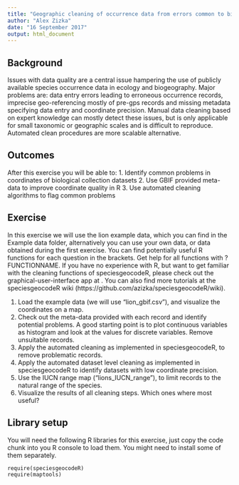 ```yaml
---
title: "Geographic cleaning of occurrence data from errors common to biological databases"
author: "Alex Zizka"
date: "16 September 2017"
output: html_document
---
```


## Background
Issues with data quality are a central issue hampering the use of publicly available species occurrence data in ecology and biogeography. Major problems are: data entry errors leading to erroneous occurrence records, imprecise geo-referencing mostly of pre-gps records and missing metadata specifying data entry and coordinate precision. Manual data cleaning based on expert knowledge can mostly detect these issues, but is only applicable for small taxonomic or geographic scales and is difficult to reproduce. Automated clean procedures are more scalable alternative.

## Outcomes
After this exercise you will be able to:
1. Identify common problems in coordinates of biological collection datasets
2. Use GBIF provided meta-data to improve coordinate quality in R
3. Use automated cleaning algorithms to flag common problems

## Exercise
In this exercise we will use the lion example data, which you can find in the Example data folder, alternatively you can use your own data, or data obtained during the first exercise. You can find potentially useful R functions for each question in the brackets. Get help for all functions with ?FUNCTIONNAME. If you have no experience with R, but want to get familiar with the cleaning functions of speciesgeocodeR, please check out the graphical-user-interface app at . You can also find more tutorials at the speciesgeocodeR wiki (https://github.com/azizka/speciesgeocodeR/wiki).

1. Load the example data (we will use "lion_gbif.csv"), and visualize the coordinates on a map.
2. Check out the meta-data provided with each record and identify potential problems. A good starting point is to plot continuous variables as histogram and look at the values for discrete variables. Remove unsuitable records.
3. Apply the automated cleaning as implemented in speciesgeocodeR, to remove problematic records.
4. Apply the automated dataset level cleaning as implemented in speciesgeocodeR to identify datasets with low coordinate precision.
5. Use the IUCN range map ("lions_IUCN_range"), to limit records to the natural range of the species.
6. Visualize the results of all cleaning steps. Which ones where most useful?

## Library setup
You will need the following R libraries for this exercise, just copy the code chunk into you R console to load them. You might need to install some of them separately.

```
require(speciesgeocodeR)
require(maptools)
```



